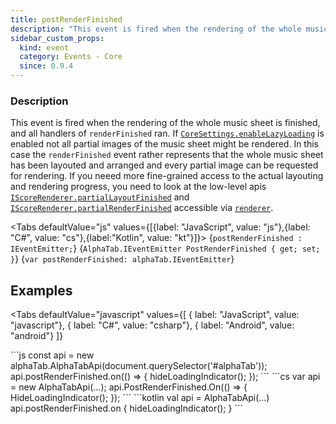 ```yaml
---
title: postRenderFinished
description: "This event is fired when the rendering of the whole music sheet is finished, and all handlers of `renderFinished` ran."
sidebar_custom_props:
  kind: event
  category: Events - Core
  since: 0.9.4
---
```



<SinceBadge since="0.9.4" />

### Description
This event is fired when the rendering of the whole music sheet is finished, and all handlers of `renderFinished` ran. If [`CoreSettings.enableLazyLoading`](/docs/reference/settings/core/enablelazyloading) is enabled not all partial images of the music sheet might be rendered.
In this case the `renderFinished` event rather represents that the whole music sheet has been layouted and arranged
and every partial image can be requested for rendering. If you neeed more fine-grained access
to the actual layouting and rendering progress, you need to look at the low-level apis [`IScoreRenderer.partialLayoutFinished`](/docs/reference/types/rendering/iscorerenderer/partiallayoutfinished) and
[`IScoreRenderer.partialRenderFinished`](/docs/reference/types/rendering/iscorerenderer/partialrenderfinished) accessible via [`renderer`](/docs/reference/types/alphatabapibase/renderer).

<Tabs defaultValue="js" values={[{label: "JavaScript", value: "js"},{label: "C#", value: "cs"},{label:"Kotlin", value: "kt"}]}>
<TabItem value="js">
<CodeBlock language="ts">{`postRenderFinished : IEventEmitter;`}</CodeBlock>
</TabItem>
<TabItem value="cs">
<CodeBlock language="csharp">{`AlphaTab.IEventEmitter PostRenderFinished { get; set; }`}</CodeBlock>
</TabItem>
<TabItem value="kt">
<CodeBlock language="kotlin">{`var postRenderFinished: alphaTab.IEventEmitter`}</CodeBlock>
</TabItem>
</Tabs>


## Examples

<Tabs
    defaultValue="javascript"
    values={[
      { label: "JavaScript", value: "javascript"},
      { label: "C#", value: "csharp"},
      { label: "Android", value: "android"}
    ]}
>
<TabItem value="javascript">
```js
const api = new alphaTab.AlphaTabApi(document.querySelector('#alphaTab'));
api.postRenderFinished.on(() => {
    hideLoadingIndicator();
});
```
</TabItem>
<TabItem value="csharp">
```cs
var api = new AlphaTabApi<MyControl>(...);
api.PostRenderFinished.On(() =>
{
    HideLoadingIndicator();
});
```
</TabItem>
<TabItem value="android">
```kotlin
val api = AlphaTabApi<MyControl>(...)
api.postRenderFinished.on {
    hideLoadingIndicator();
}
```
</TabItem>
</Tabs>
